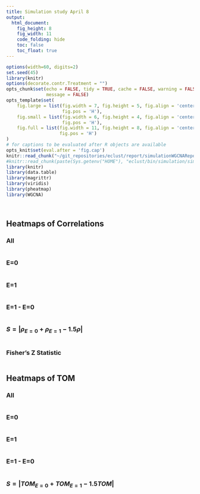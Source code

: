 ```yaml
---
title: Simulation study April 8
output:
  html_document:
    fig_height: 8
    fig_width: 11
    code_folding: hide
    toc: false
    toc_float: true
---
```



```r
options(width=60, digits=2)
set.seed(45)
library(knitr)
options(decorate.contr.Treatment = "")
opts_chunk$set(echo = FALSE, tidy = TRUE, cache = FALSE, warning = FALSE, 
               message = FALSE)
opts_template$set(
    fig.large = list(fig.width = 7, fig.height = 5, fig.align = 'center', 
                     fig.pos = 'H'),
    fig.small = list(fig.width = 6, fig.height = 4, fig.align = 'center', 
                     fig.pos = 'H'),
    fig.full = list(fig.width = 11, fig.height = 8, fig.align = 'center', 
                    fig.pos = 'H')
)
# for captions to be evaluated after R objects are available 
opts_knit$set(eval.after = 'fig.cap') 
knitr::read_chunk("~/git_repositories/eclust/report/simulationWGCNAReport.R")
#knitr::read_chunk(paste(Sys.getenv("HOME"), "eclust/bin/simulation/simDataWGCNA.R", sep = "/"))
library(knitr)
library(data.table)
library(magrittr)
library(viridis)
library(pheatmap)
library(WGCNA)
```


```r
```

```r
```



## Heatmaps of Correlations {.tabset}
 

###  All

```r
```


###  E=0

```r
```


###  E=1

```r
```


###  E=1 - E=0

```r
```

### $S = |\rho_{E=0} + \rho_{E=1} - 1.5 \rho|$

```r
```


### Fisher's Z Statistic

```r
```


 
## Heatmaps of TOM {.tabset}
 

###  All

```r
```


###  E=0

```r
```


###  E=1

```r
```


###  E=1 - E=0

```r
```
 
 
###  $S = |TOM_{E=0} + TOM_{E=1} - 1.5 TOM|$ 

```r
```
 
 

